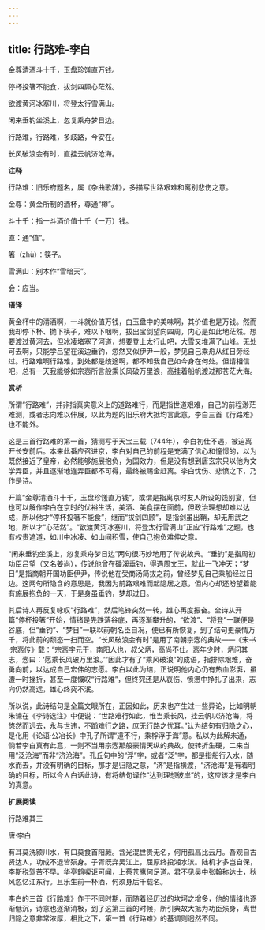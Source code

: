 ```yaml
---
---
---
```

title: 行路难-李白
---

金尊清酒斗十千，玉盘珍馐直万钱。

停杯投箸不能食，拔剑四顾心茫然。

欲渡黄河冰塞川，将登太行雪满山。

闲来垂钓坐溪上，忽复乘舟梦日边。

行路难，行路难，多歧路，今安在。

长风破浪会有时，直挂云帆济沧海。

**注释**

行路难：旧乐府题名，属《杂曲歌辞》，多描写世路艰难和离别悲伤之意。

金尊：黄金所制的酒杯，尊通“樽”。

斗十千：指一斗酒价值十千（一万）钱。

直：通“值”。

箸（zhù）：筷子。

雪满山：别本作“雪暗天”。

会：应当。

**语译**

黄金杯中的清酒啊，一斗就价值万钱，白玉盘中的美味啊，其价值也是万钱。然而我却停下杯、抛下筷子，难以下咽啊，拔出宝剑望向四周，内心是如此地茫然。想要渡过黄河去，但冰凌堵塞了河道，想要登上太行山吧，大雪又堆满了山峰。无处可去啊，只能学吕望在溪边垂钓，忽然又似伊尹一般，梦见自己乘舟从红日旁经过。行路难啊行路难，到处都是歧途啊，都不知我自己如今身在何处。但请相信吧，总有一天我能够如宗悫所言般乘长风破万里浪，高挂着船帆渡过那苍茫大海。

**赏析**

所谓“行路难”，并非指真实意义上的道路难行，而是指世道艰难，自己的前程渺茫难测，或者志向难以伸展，以此为题的旧乐府大抵均言此意，李白三首《行路难》也不能外。

这是三首行路难的第一首，猜测写于天宝三载（744年），李白初仕不遇，被迫离开长安前后。本来此番应召进京，李白对自己的前程是充满了信心和憧憬的，以为既然接近了皇帝，必然能够施展抱负，为国效力，但是没有想到唐玄宗只以他为文学弄臣，并且逐渐地连弄臣都不可得，最终被赐金赶离。李白忧伤、悲愤之下，乃作是诗。

开篇“金尊清酒斗十千，玉盘珍馐直万钱”，或谓是指离京时友人所设的饯别宴，但也可以解作李白在京时的优裕生活，美酒、美食摆在面前，但政治理想却难以达成，所以他才“停杯投箸不能食”，继而“拔剑四顾”，是指剑虽出鞘，却无用武之地，所以才“心茫然”。“欲渡黄河冰塞川，将登太行雪满山”正应“行路难”之题，也有权贵遮道，如川中冰凌、如山间积雪，使自己抱负难伸之意。

“闲来垂钓坐溪上，忽复乘舟梦日边”两句很巧妙地用了传说故典。“垂钓”是指周初功臣吕望（又名姜尚），传说他曾在磻溪垂钓，得遇周文王，就此一飞冲天；“梦日”是指商朝开国功臣伊尹，传说他在受商汤简拔之前，曾经梦见自己乘船经过日边。这两句所隐含的意思是，我因为前路艰难而起隐居之意，但内心却还盼望着能有施展抱负的一天，于是身虽垂钓，梦却过日。

其后诗人再反复咏叹“行路难”，然后笔锋突然一转，雄心再度振奋。全诗从开篇“停杯投箸”开始，情绪是先跌落谷底，再逐渐攀升的，“欲渡”、“将登”一联便是谷底，但“垂钓”、“梦日”一联以前朝名臣自况，便已有所恢复，到了结句更豪情万千，将此前的颓态一扫而空。“长风破浪会有时”是用了南朝宗悫的典故——《宋书·宗悫传》载：“宗悫字元干，南阳人也，叔父炳，高尚不仕。悫年少时，炳问其志，悫曰：‘愿乘长风破万里浪。’”因此才有了“乘风破浪”的成语，指排除艰难，奋勇向前，以达成自己宏伟的志愿。李白以此为结，正说明他内心仍有热血澎湃，虽遭一时挫折，甚至一度慨叹“行路难”，但终究还是从哀伤、愤懑中挣扎了出来，志向仍然高远，雄心终究不泯。

所以说，此诗结句是全篇文眼所在，正因如此，历来也产生过一些异论，比如明朝朱谏在《李诗选注》中便说：“世路难行如此，惟当乘长风，挂云帆以济沧海，将悠然而远去，永与世违，不蹈难行之路，庶无行路之忧耳。”认为结句有归隐之心，是化用《论语·公冶长》中孔子所谓“道不行，乘桴浮于海”意。私以为此解未通，倘若李白真有此意，一则不当用宗悫那般豪情天纵的典故，使转折生硬，二来当用“泛沧海”而非“济沧海”。孔丘句中的“浮”字，或者“泛”字，都是指船行入水，随水而去，并没有明确的目标，那才是归隐之意，“济”是指横渡，“济沧海”是有着明确的目标，所以今人白话此诗，有将结句译作“达到理想彼岸”的，这应该才是李白的真意。

**扩展阅读**

行路难其三

唐·李白

有耳莫洗颍川水，有口莫食首阳蕨。含光混世贵无名，何用孤高比云月。吾观自古贤达人，功成不退皆殒身。子胥既弃吴江上，屈原终投湘水滨。陆机才多岂自保，李斯税驾苦不早。华亭鹤唳讵可闻，上蔡苍鹰何足道。君不见吴中张翰称达士，秋风忽忆江东行。且乐生前一杯酒，何须身后千载名。

李白的三首《行路难》作于不同时期，而随着经历过的坎坷之增多，他的情绪也逐渐低沉，诗意也逐渐消极，到了这第三首的时候，所引典故大抵为功臣殒身，离世归隐之意非常浓厚，相比之下，第一首《行路难》的基调则迥然不同。